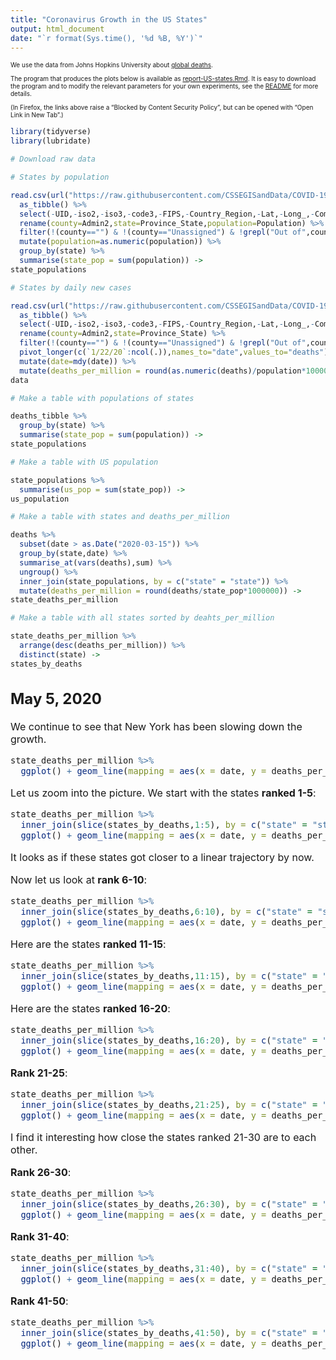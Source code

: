 ```yaml
---
title: "Coronavirus Growth in the US States"
output: html_document
date: "`r format(Sys.time(), '%d %B, %Y')`"
---
```


<font size="1"> 

We use the data from Johns Hopkins University about [global deaths](https://github.com/CSSEGISandData/COVID-19/blob/master/csse_covid_19_data/csse_covid_19_time_series/time_series_covid19_deaths_global.csv).

The program that produces the plots below is available as [report-US-states.Rmd](https://github.com/alexhkurz/coronavirus-in-R/blob/master/reports/report-US-states.Rmd). It is easy to download the program and to modify the relevant parameters for your own experiments, see the [README](https://github.com/alexhkurz/coronavirus-in-R/) for more details.

(In Firefox, the links above raise a "Blocked by Content Security Policy", but can be opened with "Open Link in New Tab".)

</font> 

```r
library(tidyverse)
library(lubridate)

# Download raw data

# States by population

read.csv(url("https://raw.githubusercontent.com/CSSEGISandData/COVID-19/master/csse_covid_19_data/csse_covid_19_time_series/time_series_covid19_deaths_US.csv"),check.names = FALSE) %>%
  as_tibble() %>%
  select(-UID,-iso2,-iso3,-code3,-FIPS,-Country_Region,-Lat,-Long_,-Combined_Key) %>%
  rename(county=Admin2,state=Province_State,population=Population) %>%
  filter(!(county=="") & !(county=="Unassigned") & !grepl("Out of",county)) %>%
  mutate(population=as.numeric(population)) %>%
  group_by(state) %>%
  summarise(state_pop = sum(population)) ->
state_populations

# States by daily new cases

read.csv(url("https://raw.githubusercontent.com/CSSEGISandData/COVID-19/master/csse_covid_19_data/csse_covid_19_time_series/time_series_covid19_confirmed_US.csv"),check.names = FALSE) %>%
  as_tibble() %>%
  select(-UID,-iso2,-iso3,-code3,-FIPS,-Country_Region,-Lat,-Long_,-Combined_Key) %>%
  rename(county=Admin2,state=Province_State) %>%
  filter(!(county=="") & !(county=="Unassigned") & !grepl("Out of",county)) %>%
  pivot_longer(c(`1/22/20`:ncol(.)),names_to="date",values_to="deaths") %>%
  mutate(date=mdy(date)) %>%
  mutate(deaths_per_million = round(as.numeric(deaths)/population*1000000)) ->
data

# Make a table with populations of states

deaths_tibble %>%
  group_by(state) %>%
  summarise(state_pop = sum(population)) ->
state_populations

# Make a table with US population

state_populations %>%
  summarise(us_pop = sum(state_pop)) ->
us_population

# Make a table with states and deaths_per_million

deaths %>% 
  subset(date > as.Date("2020-03-15")) %>%
  group_by(state,date) %>%
  summarise_at(vars(deaths),sum) %>%
  ungroup() %>%
  inner_join(state_populations, by = c("state" = "state")) %>%
  mutate(deaths_per_million = round(deaths/state_pop*1000000)) ->
state_deaths_per_million

# Make a table with all states sorted by deahts_per_million

state_deaths_per_million %>%
  arrange(desc(deaths_per_million)) %>%
  distinct(state) ->
states_by_deaths
```

<font size="3"> 

## May 5, 2020

We continue to see that New York has been slowing down the growth.

```r
state_deaths_per_million %>%
  ggplot() + geom_line(mapping = aes(x = date, y = deaths_per_million, color = state))
```


Let us zoom into the picture. We start with the states **ranked 1-5**:

```r
state_deaths_per_million %>%
  inner_join(slice(states_by_deaths,1:5), by = c("state" = "state")) %>%
  ggplot() + geom_line(mapping = aes(x = date, y = deaths_per_million, color = state))
```

It looks as if these states got closer to a linear trajectory by now. 

Now let us look at **rank 6-10**:

```r
state_deaths_per_million %>%
  inner_join(slice(states_by_deaths,6:10), by = c("state" = "state")) %>%
  ggplot() + geom_line(mapping = aes(x = date, y = deaths_per_million, color = state))
```


Here are the states **ranked 11-15**:

```r
state_deaths_per_million %>%
  inner_join(slice(states_by_deaths,11:15), by = c("state" = "state")) %>%
  ggplot() + geom_line(mapping = aes(x = date, y = deaths_per_million, color = state))
```


Here are the states **ranked 16-20**:

```r
state_deaths_per_million %>%
  inner_join(slice(states_by_deaths,16:20), by = c("state" = "state")) %>%
  ggplot() + geom_line(mapping = aes(x = date, y = deaths_per_million, color = state))
```


**Rank 21-25**:

```r
state_deaths_per_million %>%
  inner_join(slice(states_by_deaths,21:25), by = c("state" = "state")) %>%
  ggplot() + geom_line(mapping = aes(x = date, y = deaths_per_million, color = state))
```

I find it interesting how close the states ranked 21-30 are to each other.

**Rank 26-30**:

```r
state_deaths_per_million %>%
  inner_join(slice(states_by_deaths,26:30), by = c("state" = "state")) %>%
  ggplot() + geom_line(mapping = aes(x = date, y = deaths_per_million, color = state))
```


**Rank 31-40**:

```r
state_deaths_per_million %>%
  inner_join(slice(states_by_deaths,31:40), by = c("state" = "state")) %>%
  ggplot() + geom_line(mapping = aes(x = date, y = deaths_per_million, color = state))
```

**Rank 41-50**:

```r
state_deaths_per_million %>%
  inner_join(slice(states_by_deaths,41:50), by = c("state" = "state")) %>%
  ggplot() + geom_line(mapping = aes(x = date, y = deaths_per_million, color = state))
```

</font>
